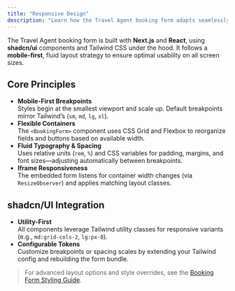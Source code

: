 ```yaml
---
title: "Responsive Design"
description: "Learn how the Travel Agent booking form adapts seamlessly across devices using Next.js, React, and shadcn styling."
---
```


The Travel Agent booking form is built with **Next.js** and **React**, using **shadcn/ui** components and Tailwind CSS under the hood. It follows a **mobile-first**, fluid layout strategy to ensure optimal usability on all screen sizes.

## Core Principles

- **Mobile-First Breakpoints**  
  Styles begin at the smallest viewport and scale up. Default breakpoints mirror Tailwind’s (`sm`, `md`, `lg`, `xl`).
- **Flexible Containers**  
  The `<BookingForm>` component uses CSS Grid and Flexbox to reorganize fields and buttons based on available width.
- **Fluid Typography & Spacing**  
  Uses relative units (`rem`, `%`) and CSS variables for padding, margins, and font sizes—adjusting automatically between breakpoints.
- **Iframe Responsiveness**  
  The embedded form listens for container width changes (via `ResizeObserver`) and applies matching layout classes.

## shadcn/UI Integration

- **Utility-First**  
  All components leverage Tailwind utility classes for responsive variants (e.g., `md:grid-cols-2`, `lg:px-8`).
- **Configurable Tokens**  
  Customize breakpoints or spacing scales by extending your Tailwind config and rebuilding the form bundle.

> For advanced layout options and style overrides, see the [Booking Form Styling Guide](/docs/ta-bookingform/configurations/stylings).